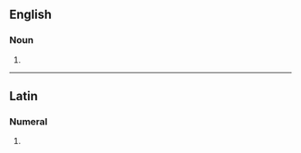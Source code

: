 {{also|duodecimo's|duodécimos}}

==English==

===Noun===
{{head|en|noun plural form}}

# {{plural of|duodecimo|lang=en}}

----

==Latin==

===Numeral===
{{la-num-form|duodecimōs}}

# {{inflection of|duodecimus||acc|m|p|lang=la}}